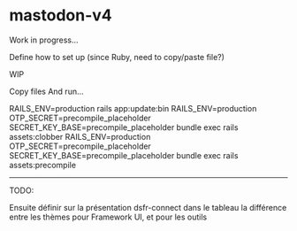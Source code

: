 
<Meta title="dsfr-connect/Utilisation/mastodon-v4" />

# mastodon-v4

Work in progress...

Define how to set up (since Ruby, need to copy/paste file?)


WIP

Copy files
And run...

RAILS_ENV=production rails app:update:bin
RAILS_ENV=production OTP_SECRET=precompile_placeholder SECRET_KEY_BASE=precompile_placeholder bundle exec rails assets:clobber
RAILS_ENV=production OTP_SECRET=precompile_placeholder SECRET_KEY_BASE=precompile_placeholder bundle exec rails assets:precompile


---

TODO:

Ensuite définir sur la présentation dsfr-connect dans le tableau la différence entre les thèmes pour Framework UI, et pour les outils
